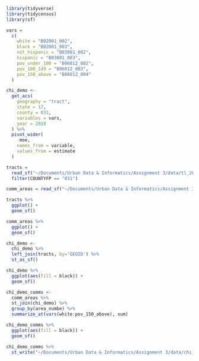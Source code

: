 ```r
library(tidyverse)
library(tidycensus)
library(sf)
```

```r
vars = 
  c(
    white = "B02001_002",
    black = "B02001_003",
    not_hispanic = "B03001_002", 
    hispanic = "B03001_003", 
    pov_under_100 = "B06012_002", 
    pov_100_149 = "B06012_003", 
    pov_150_above = "B06012_004"
  )

chi_demo <- 
  get_acs(
    geography = "tract", 
    state = 17,
    county = 031,
    variables = vars, 
    year = 2018
  ) %>% 
  pivot_wider(
    -moe, 
    names_from = variable, 
    values_from = estimate
  )
```

```r
tracts = 
  read_sf("~/Documents/Urban Data & Informatics/Assignment 3/data/tl_2018_17_tract/tl_2018_17_tract.shp") %>% 
  filter(COUNTYFP == "031")

comm_areas = read_sf("~/Documents/Urban Data & Informatics/Assignment 3/data/comm_area_shapefile/geo_export_4e89953b-3bec-4e96-a9c3-7e61475e3dfa.shp")

tracts %>% 
  ggplot() + 
  geom_sf()

comm_areas %>% 
  ggplot() + 
  geom_sf()
```

```r
chi_demo <- 
  chi_demo %>% 
  left_join(tracts, by='GEOID') %>% 
  st_as_sf()
```

```r
chi_demo %>% 
  ggplot(aes(fill = black)) + 
  geom_sf()

chi_demo_comms <- 
  comm_areas %>% 
  st_join(chi_demo) %>% 
  group_by(area_numbe) %>% 
  summarize_at(vars(white:pov_150_above), sum)

chi_demo_comms %>% 
  ggplot(aes(fill = black)) + 
  geom_sf()
```

```r
chi_demo_comms %>% 
  st_write("~/Documents/Urban Data & Informatics/Assignment 3/data/chi_comms_demographics.shp")
```

